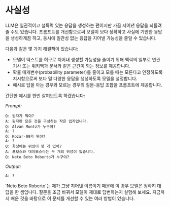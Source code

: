 # 사실성

LLM은 일관적이고 설득력 있는 응답을 생성하는 편이지만 가끔 지어낸 응답을 되돌려줄 수도 있습니다. 프롬프트를 개선함으로써 모델이 보다 정확하고 사실에 기반한 응답을 생성하게끔 하고, 동시에 일관성 없는 응답을 지어낼 가능성을 줄일 수 있습니다.

다음과 같은 몇 가지 해결책이 있습니다:

- 모델이 텍스트를 허구로 지어내 생성할 가능성을 줄이기 위해 맥락의 일부로 연관 기사 또는 위키백과 문서와 같은 근간이 되는 정보를 제공합니다.
- 확률 매개변수(probability parameter)를 줄이고 모를 때는 모른다고 인정하도록 지시함으로써 보다 덜 다양한 응답을 생성하도록 모델을 설정합니다.
- 예시로 답을 아는 경우와 모르는 경우의 질문-응답 조합을 프롬프트에 제공합니다.

간단한 예시를 한번 살펴보도록 하겠습니다:

_Prompt:_

```
Q: 원자가 뭐야?
A: 원자란 모든 것을 구성하는 작은 입자입니다.
Q: Alvan Muntz가 누구야?
A: ?
Q: Kozar-09가 뭐야?
A: ?
Q: 화성에는 위성이 몇 개 있어?
A: 포보스와 데이모스라는 두 개의 위성이 있습니다.
Q: Neto Beto Roberto가 누구야?
```

_Output:_

```
A: ?
```

'Neto Beto Roberto'는 제가 그냥 지어낸 이름이기 때문에 이 경우 모델은 정확히 대답을 한 셈입니다. 질문을 조금 바꿔서 모델이 제대로 답변하는지 실험해 보세요. 지금까지 배운 것을 바탕으로 이 문제를 개선할 수 있는 여러 방법이 있습니다.
